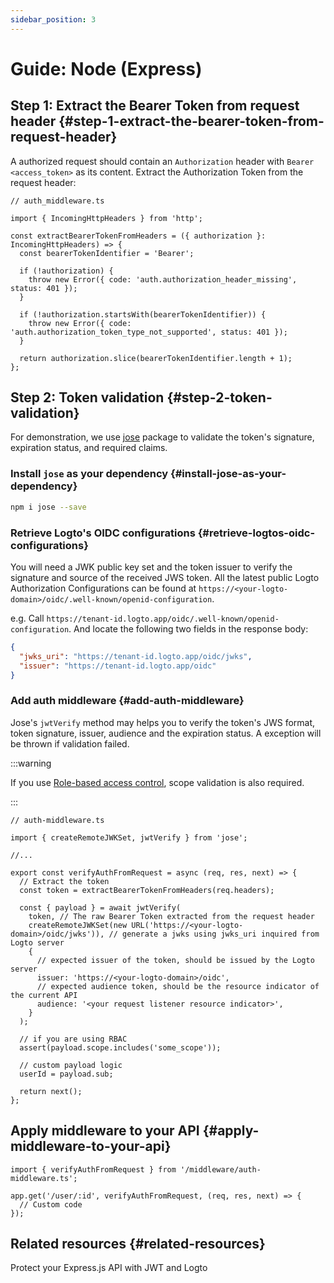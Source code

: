 ```yaml
---
sidebar_position: 3
---
```


# Guide: Node (Express)

## Step 1: Extract the Bearer Token from request header \{#step-1-extract-the-bearer-token-from-request-header}

A authorized request should contain an `Authorization` header with `Bearer <access_token>` as its content. Extract the Authorization Token from the request header:

```tsx
// auth_middleware.ts

import { IncomingHttpHeaders } from 'http';

const extractBearerTokenFromHeaders = ({ authorization }: IncomingHttpHeaders) => {
  const bearerTokenIdentifier = 'Bearer';

  if (!authorization) {
    throw new Error({ code: 'auth.authorization_header_missing', status: 401 });
  }

  if (!authorization.startsWith(bearerTokenIdentifier)) {
    throw new Error({ code: 'auth.authorization_token_type_not_supported', status: 401 });
  }

  return authorization.slice(bearerTokenIdentifier.length + 1);
};
```

## Step 2: Token validation \{#step-2-token-validation}

For demonstration, we use [jose](https://github.com/panva/jose) package to validate the token's signature, expiration status, and required claims.

### Install `jose` as your dependency \{#install-jose-as-your-dependency}

```bash
npm i jose --save
```

### Retrieve Logto's OIDC configurations \{#retrieve-logtos-oidc-configurations}

You will need a JWK public key set and the token issuer to verify the signature and source of the received JWS token. All the latest public Logto Authorization Configurations can be found at `https://<your-logto-domain>/oidc/.well-known/openid-configuration`.

e.g. Call `https://tenant-id.logto.app/oidc/.well-known/openid-configuration`. And locate the following two fields in the response body:

```json
{
  "jwks_uri": "https://tenant-id.logto.app/oidc/jwks",
  "issuer": "https://tenant-id.logto.app/oidc"
}
```

### Add auth middleware \{#add-auth-middleware}

Jose's `jwtVerify` method may helps you to verify the token's JWS format, token signature, issuer, audience and the expiration status. A exception will be thrown if validation failed.

:::warning

If you use [Role-based access control](/authorization/role-based-access-control), scope validation is also required.

:::

```tsx
// auth-middleware.ts

import { createRemoteJWKSet, jwtVerify } from 'jose';

//...

export const verifyAuthFromRequest = async (req, res, next) => {
  // Extract the token
  const token = extractBearerTokenFromHeaders(req.headers);

  const { payload } = await jwtVerify(
    token, // The raw Bearer Token extracted from the request header
    createRemoteJWKSet(new URL('https://<your-logto-domain>/oidc/jwks')), // generate a jwks using jwks_uri inquired from Logto server
    {
      // expected issuer of the token, should be issued by the Logto server
      issuer: 'https://<your-logto-domain>/oidc',
      // expected audience token, should be the resource indicator of the current API
      audience: '<your request listener resource indicator>',
    }
  );

  // if you are using RBAC
  assert(payload.scope.includes('some_scope'));

  // custom payload logic
  userId = payload.sub;

  return next();
};
```

## Apply middleware to your API \{#apply-middleware-to-your-api}

```tsx
import { verifyAuthFromRequest } from '/middleware/auth-middleware.ts';

app.get('/user/:id', verifyAuthFromRequest, (req, res, next) => {
  // Custom code
});
```

## Related resources \{#related-resources}

<Url href="https://blog.logto.io/protect-your-express-js-api">
  Protect your Express.js API with JWT and Logto
</Url>
